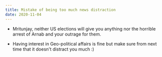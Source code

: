 ```yaml
---
title: Mistake of being too much news distraction
date: 2020-11-04
---
```


* Mritunjay, neither US elections will give you anything nor the
horrible arrest of Arnab and your outrage for them.

* Having interest in Geo-political affairs is fine but
make sure from next time that it doesn't distract you much :)